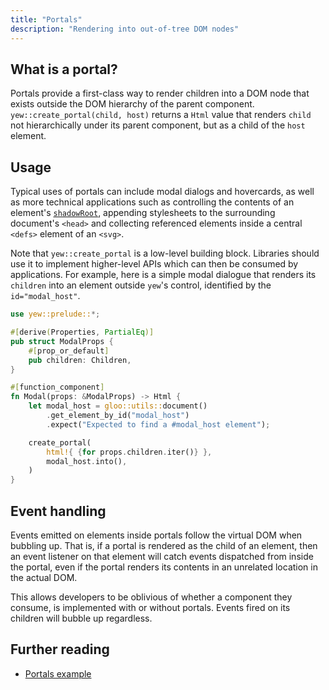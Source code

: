 ```yaml
---
title: "Portals"
description: "Rendering into out-of-tree DOM nodes"
---
```


## What is a portal?

Portals provide a first-class way to render children into a DOM node that exists outside the DOM hierarchy of the parent component.
`yew::create_portal(child, host)` returns a `Html` value that renders `child` not hierarchically under its parent component,
but as a child of the `host` element.

## Usage

Typical uses of portals can include modal dialogs and hovercards, as well as more technical applications
such as controlling the contents of an element's
[`shadowRoot`](https://developer.mozilla.org/en-US/docs/Web/API/Element/shadowRoot), appending
stylesheets to the surrounding document's `<head>` and collecting referenced elements inside a
central `<defs>` element of an `<svg>`.

Note that `yew::create_portal` is a low-level building block. Libraries should use it to implement
higher-level APIs which can then be consumed by applications. For example, here is a
simple modal dialogue that renders its `children` into an element outside `yew`'s control,
identified by the `id="modal_host"`.

```rust
use yew::prelude::*;

#[derive(Properties, PartialEq)]
pub struct ModalProps {
    #[prop_or_default]
    pub children: Children,
}

#[function_component]
fn Modal(props: &ModalProps) -> Html {
    let modal_host = gloo::utils::document()
        .get_element_by_id("modal_host")
        .expect("Expected to find a #modal_host element");

    create_portal(
        html!{ {for props.children.iter()} },
        modal_host.into(),
    )
}
```

## Event handling

Events emitted on elements inside portals follow the virtual DOM when bubbling up. That is,
if a portal is rendered as the child of an element, then an event listener on that element
will catch events dispatched from inside the portal, even if the portal renders its contents
in an unrelated location in the actual DOM.

This allows developers to be oblivious of whether a component they consume, is implemented with
or without portals. Events fired on its children will bubble up regardless.

## Further reading
- [Portals example](https://github.com/yewstack/yew/tree/master/examples/portals)

